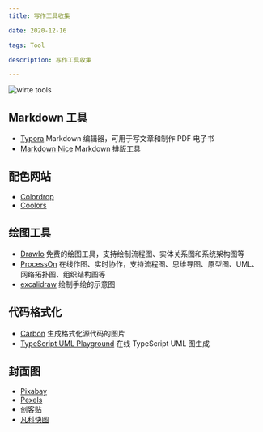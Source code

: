 ```yaml
---
title: 写作工具收集

date: 2020-12-16

tags: Tool

description: 写作工具收集

---
```


![wirte tools](write-tools.jpg)

## Markdown 工具

- [Typora](https://typora.io/) Markdown 编辑器，可用于写文章和制作 PDF 电子书
- [Markdown Nice](https://www.mdnice.com/) Markdown 排版工具

## 配色网站
- [Colordrop](https://colordrop.io/)
- [Coolors](https://coolors.co/)

## 绘图工具

- [DrawIo](https://github.com/jgraph/drawio-desktop) 免费的绘图工具，支持绘制流程图、实体关系图和系统架构图等
- [ProcessOn](https://www.processon.com/) 在线作图、实时协作，支持流程图、思维导图、原型图、UML、网络拓扑图、组织结构图等
- [excalidraw](https://excalidraw.com/) 绘制手绘的示意图

## 代码格式化

- [Carbon](https://carbon.now.sh/)  生成格式化源代码的图片
- [TypeScript UML Playground](https://tsuml-demo.firebaseapp.com/) 在线 TypeScript UML 图生成

## 封面图

- [Pixabay](https://pixabay.com/zh/)
- [Pexels](https://www.pexels.com/zh-cn/)
- [创客贴](https://www.chuangkit.com/)
- [凡科快图](https://kt.fkw.com/)